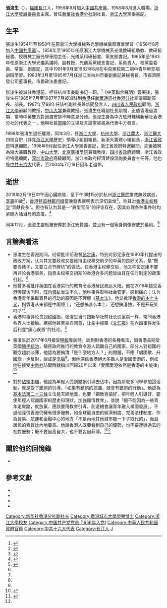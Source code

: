 {{Infobox_Person
|name=張浚生
|image_name=
|box_width=200
|occupation=[[新華社香港分社|新華社香港分社]]副社長<br/>[[浙江大學|浙江大學]]黨委書記
|period=
|birth_name=
|other_names=
|foreign_names=
|english_names=
|sex=男
|date_of_birth= 1936年7月1日
|place_of_birth= {{ROC-1928}}[[福建省_(1912年－1949年)|福建省]][[長汀縣|長汀縣]]
|date_of_death= {{death date and age|2018|2|19|1936|7|1}}
|place_of_death= {{CHN}}[[杭州市|杭州市]][[浙江醫院|浙江醫院]]
|nationality= {{PRC}}
|ancestor=[[福建|福建]][[長汀|長汀]]
|residence=
|language=[[汉语|汉语]]
|height=
|weight=
|party=[[File:Danghui.svg|20px]] [[中國共產黨|中國共產黨]]
|religion=
|spouse=杨惠仪
|relatives=
|educate =
* 福建省立長汀中學
* [[浙江大学|浙江大学]]機械系光學機械儀器專業
|past=
|work=
|awards=
}}
'''張浚生'''（{{bd|1936年|7月1日|2018年|2月19日|catIdx=Z張}}），[[福建|福建]][[長汀|長汀]]人，1956年8月加入[[中國共產黨|中國共產黨]]，1958年8月進入職場。[[浙江大學發展委員會|浙江大學發展委員會]]主席。曾任[[新華社香港分社|新華社香港分社]]副社長、[[浙江大學|浙江大學]]黨委書記。

== 生平 ==
張浚生1954年至1958年在原浙江大學機械系光學機械儀器專業學習（1956年8月加入[[中國共產黨|中國共產黨]]）。1958年至1965年任原浙江大學機械系光儀教研組助教、教研組秘書、校機械工廠光學車間主任、光儀系科研秘書、黨支部書記。1965年至1983年任原浙江大學光儀系講師、副教授，光儀系黨總支書記，系負責人，校黨委委員、常委、副書記，其中1981年9月至1982年8月在中央黨校第二期中青年幹部培訓班學習。1983年3月至1985年7月任浙江省杭州市委副書記兼秘書長，市經濟開發公司董事長，市委政法委書記。

张浚生被派驻香港前，担任杭州市委副书记一职。<ref>{{Cite web|url=http://news.sina.com.cn/o/2018-02-19/doc-ifyrqwkc8233748.shtml|title=浙江大学党委原书记张浚生逝世 享年83岁|accessdate=2018-02-20|work=news.sina.com.cn|archive-date=2018-02-19|archive-url=https://web.archive.org/web/20180219155939/http://news.sina.com.cn/o/2018-02-19/doc-ifyrqwkc8233748.shtml|dead-url=no}}</ref>《[[中英聯合聲明|中英聯合聲明]]》簽署後，張浚生在1985年7月至1987年7月被派駐到[[香港|香港]]任[[新華通訊社香港分社|新華通訊社香港分社]]宣傳部副部長、部長。1987年至98年任該社副社長兼新聞發言人，[[四川省人民政府|四川省人民政府]]顧問，[[浙江大學|浙江大學]]前顧問教授，[[中山大学|中山大学]]兼職教授。張浚生任職副社長期間，正值香港過渡期，當時中英雙方對過渡安排不時意見分歧。張浚生身為中方駐港機構新華社香港分社的代表之一，他與社長[[周南|周南]]的立場及言論常被視為代表中方發言。

1998年張浚生退任離港，同年3月，任[[浙江大學|浙江大學]]、[[杭州大學|杭州大學]]、[[浙江农业大学|浙江農大]]、[[浙江医科大学|浙江醫大]]四校合併（詳見[[浙江大學|浙江大學]]歷史）領導小組副組長，新浙大籌建小組組長，[[浙江省政府|浙江省政府]]特邀顧問。1998年9月起任浙江大學黨委書記，浙江省政府特邀顧問，先後被聘為浙大兼職教授，[[中山大学|中山大學]]、[[北京廣播學院|北京廣播學院]]兼職教授，[[四川省政府|四川省政府]]顧問，浙江省政府特邀顧問，[[深圳市政府|深圳市政府]]高級顧問，浙江省政府經濟建設諮詢委員會主任等。他也是[[中国共产党第十六次全国代表大会|中共十六大]]代表，至2004年7月19日因年老退休。

== 逝世 ==
2018年2月19日中午因心臟病發，至下午3时15分於杭州[[浙江醫院|浙江醫院]]搶救無效病逝，[[訃告|享壽]]81歲<REF>
{{cite news|language=Zh-hans|url=https://zj.zjol.com.cn/news/875700.html|title=张浚生同志逝世|work=浙江新闻客户端|date=2018-02-19|accessdate=2018-02-19|archive-date=2018-02-20|archive-url=https://web.archive.org/web/20180220060037/https://zj.zjol.com.cn/news/875700.html|dead-url=no}}
</REF>，[[香港特別行政區行政長官|香港特首]][[林鄭月娥|林鄭月娥]]當晚發表聲明表示深切哀悼<REF>
{{cite news|language=Zh-hans|url=http://www.info.gov.hk/gia/general/201802/19/P2018021900816.htm|title=行政長官哀悼張浚生逝世|work=香港政府新聞網|date=2018-02-19|accessdate=2018-02-19|archive-date=2018-02-20|archive-url=https://web.archive.org/web/20180220033440/http://www.info.gov.hk/gia/general/201802/19/P2018021900816.htm|dead-url=no}}
</REF>，称其对[[香港主权移交|香港主权移交]]“贡献良多”。但也有认为其是一“典型官员”的评论存在，因其处理各种事件时均紧随大陆当局的态度。<ref name=":0">{{Cite news|url=http://www.bbc.com/zhongwen/simp/chinese-news-43124448|title=曾与彭定康针峰相对 新华社香港前副社长张浚生逝世|date=2018-02-20|newspaper=BBC 中文网|accessdate=2018-02-20|language=en-GB|archive-date=2018-02-23|archive-url=https://web.archive.org/web/20180223163141/http://www.bbc.com/zhongwen/simp/chinese-news-43124448|dead-url=no}}</ref>

同年12月，張浚生靈柩被安葬於浙江安賢園，並且有一個等身銅像安放於墓前。<ref>{{cite news |title=前新華社香港分社副社長 安葬杭州 等身銅像擺墓前 |url=https://hk.news.appledaily.com/china/realtime/article/20181214/59031968 |accessdate=2018-12-14 |date=2018-12-14 |agency=蘋果日報 (香港) |archive-date=2018-12-15 |archive-url=https://web.archive.org/web/20181215065750/https://hk.news.appledaily.com/china/realtime/article/20181214/59031968 |dead-url=no }}</ref>

== 言論與看法 ==
* 张浚生在香港期间，经常批评前港督[[彭定康|彭定康]]，特别对彭定康在1990年代提出的政改方案，认为其又要政改又要维持主权移交前夕的中英的良好关系，是“既要当婊子，又要立贞节牌坊”的做法。在香港主权移交后，他又称彭定康不要再评论香港事务，指责主权移交初期的香港许多问题皆由其在任时制定的政策引起。<ref name=":0" />
* 他曾多番批评英国在香港实行的教育令香港居民疏远大陆。他在2016年接受香港传媒访问时，[[旺角骚乱|旺角骚乱]]发生不久，他称事件影响社会安定，感到痛心；认为香港青年采取盲目的行动的原因是不理解《[[中華人民共和國香港特別行政區基本法|基本法]]》。他又批评[[香港本土化運動|香港的本土主义]]，指香港从来都是中国领土，“还想搞甚么本土、还想搞港独，不是开玩笑吗？”<ref name=":0" />
* 香港时事评论员[[刘锐绍|刘锐绍]]指，张浚生当时跟新华社前社长[[许家屯|许家屯]]一样，常同香港各界人士接触。据报他甚至亲自同意，让亲中报章《[[文汇报_(香港)|文汇报]]》在六四事件发生后刊登“痛心疾首”的社论。<ref name=":0" />

* 張浚生於2017年6月接受[[明報|明報]]專訪時，談到對香港的各種看法，因香港長期受英國[[殖民統治|殖民統治]]，殖民政府推行的教育令港人疏離自己的國家，部分人對祖國的觀念趨於淡薄，他認為要搞清「是什麼地方人？」的問題，不應「唱國歌、升國旗」也反對，說成是[[洗腦|洗腦]]<ref name="mingpao0608" />。但他深信香港絕大多數人是愛國愛港的，例如他在接受[[中新社|中新社]]訪問時就指出回歸20年以來「愛國愛港依然是香港的主旋律」<ref name="hk010616">{{Cite news | language=Zh-hant | author = 何宛兒 | url=https://www.hk01.com/article/98346/ |title=張浚生：絕不能因佔中唱衰港青　應教育引導青年融入祖國發展 |date=2017-06-16 |work=香港01| accessdate = 2018-02-19}}</ref>

* 對於[[佔領中環|佔領中環]]，他認為年輕人受到錯誤引導去佔中，因為那麼多同學參加這活動，就是受了錯誤的引導，「如果有錯誤的認識，就會有錯誤的行動」。他認為[[基本法第二十三條|基本法第二十三條]]立法是天經地義，也要「把教育搞好，把年輕人引導好，要使年輕人認識國家的歷史和現狀，加強國情教育」，並說「絕不能因為一些青年走彎路，就放棄，應該要用教育引導，創造機會讓青年融入祖國發展」。不過他深信香港仍擁有很多優勢，如全球最自由的經濟制度、完善法律制度，作為貿易、航運和金融中心的地方「不是內地其他城市能一下子取代的」，而且居民的素質比內地要高。他說香港人既要看到自己的優勢，也不要迷戀過去的相對優勢；既不要自高自大，也不要妄自菲薄。<ref name="mingpao0608">{{Cite news | language=Zh-hant | url=https://news.mingpao.com/pns/dailynews/web_tc/article/20170608/s00002/1496858686817 | title=張浚生：港人勿迷戀昔日相對優勢 | date=2017-06-08 | work=明報 | accessdate=2017-08-01 | archive-date=2017-08-01 | archive-url=https://web.archive.org/web/20170801005151/https://news.mingpao.com/pns/dailynews/web_tc/article/20170608/s00002/1496858686817 | dead-url=no }}</ref><ref name="hk010616" />

== 關於他的回憶錄 ==
*{{cite book|title=《張浚生訪談錄》|author=有智 曙白 單冷|editor=胡卿旋 黎耀強|publisher=中華書局（香港）有限公司、浙江大學出版社|date=2011年11月初版|isbn=978-988-8148-01-1}}

== 參考文獻 ==
{{Reflist}}

*{{cite web | language = Zh-hans | author = 《情系中华》2015年1期 | title = 拳拳一颗报国心──记新华社香港分社原副社长、浙江大学发展委员会主席张浚生 | url = http://www.qxzh.zj.cn/magazine/article/1413.html | date = 2015-01 | accessdate = 2018-02-19 | archive-date = 2018-02-20 | archive-url = https://web.archive.org/web/20180220033052/http://www.qxzh.zj.cn/magazine/article/1413.html | dead-url = no }}
*{{cite web | language = Zh-hant | author = 香港文匯報 | title = 張浚生半生心路繫香江 | url = http://image.wenweipo.com/2004/10/18/cb1018a.jpg | date = 2004-10-18 | accessdate = 2008-08-16 | archive-date = 2017-08-01 | archive-url = https://web.archive.org/web/20170801183023/http://image.wenweipo.com/2004/10/18/cb1018a.jpg | dead-url = no }}
*{{cite web | language = zh-hans | title = 浙江大学原党委书记张浚生去世 曾参与香港回归具体工作 | url = https://i.cztv.com/view/12841237.html | author = 新蓝网·浙江网络广播电视台 | date = 2018-02-19 | accessdate=2022-06-11 }}
*{{cite web | language = zh-hans | title = 浙江大学党委原书记张浚生逝世 重温他和香港的不解之缘 | url = https://zjnews.zjol.com.cn/zjnews/zjxw/201802/t20180219_6621010_ext.shtml | date = 2018-02-19 | accessdate = 2022-06-11 | author = 浙江新闻 }}

{{DEFAULTSORT:Z}}
{{Authority control}}
[[Category:新华社香港分社副社长|Category:新华社香港分社副社长]]
[[Category:香港城市大學榮譽博士|Category:香港城市大學榮譽博士]]
[[Category:浙江大學校友|Category:浙江大學校友]]
[[Category:中国共产党党员_(1956年入党)|Category:中国共产党党员 (1956年入党)]]
[[Category:中華人民共和國政府官員|Category:中華人民共和國政府官員]]
[[Category:中共十六大代表|Category:中共十六大代表]]
[[Category:长汀人|Category:长汀人]]
[[Category:張姓|J]]